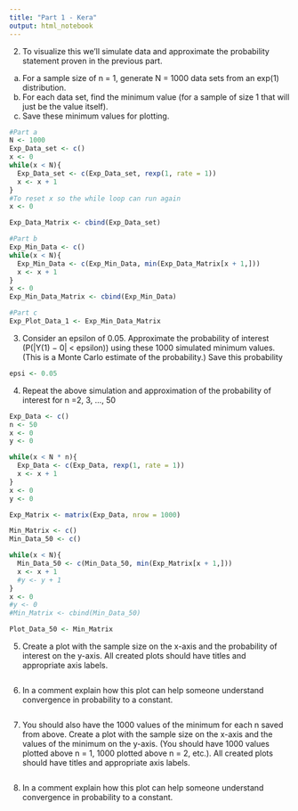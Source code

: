 ---
title: "Part 1 - Kera"
output: html_notebook
---

2. To visualize this we’ll simulate data and approximate the probability statement proven in the previous part.
(a) For a sample size of n = 1, generate N = 1000 data sets from an exp(1) distribution.
(b) For each data set, find the minimum value (for a sample of size 1 that will just be the value itself).
(c) Save these minimum values for plotting.

```{r}
#Part a
N <- 1000
Exp_Data_set <- c()
x <- 0
while(x < N){
  Exp_Data_set <- c(Exp_Data_set, rexp(1, rate = 1))
  x <- x + 1
}
#To reset x so the while loop can run again
x <- 0

Exp_Data_Matrix <- cbind(Exp_Data_set)

#Part b
Exp_Min_Data <- c()
while(x < N){
  Exp_Min_Data <- c(Exp_Min_Data, min(Exp_Data_Matrix[x + 1,]))
  x <- x + 1
}
x <- 0
Exp_Min_Data_Matrix <- cbind(Exp_Min_Data)

#Part c
Exp_Plot_Data_1 <- Exp_Min_Data_Matrix

```

3. Consider an epsilon of 0.05. Approximate the probability of interest (P(|Y(1) − 0| < epsilon)) using these 1000 simulated minimum values. (This is a Monte Carlo estimate of the probability.) Save this probability

```{r}
epsi <- 0.05


```

4. Repeat the above simulation and approximation of the probability of interest for n =2, 3, ..., 50

```{r}
Exp_Data <- c()
n <- 50
x <- 0
y <- 0

while(x < N * n){
  Exp_Data <- c(Exp_Data, rexp(1, rate = 1))
  x <- x + 1
}
x <- 0
y <- 0

Exp_Matrix <- matrix(Exp_Data, nrow = 1000)

Min_Matrix <- c()
Min_Data_50 <- c()

while(x < N){
  Min_Data_50 <- c(Min_Data_50, min(Exp_Matrix[x + 1,]))
  x <- x + 1
  #y <- y + 1
}
x <- 0
#y <- 0
#Min_Matrix <- cbind(Min_Data_50)

Plot_Data_50 <- Min_Matrix
```

5. Create a plot with the sample size on the x-axis and the probability of interest on the y-axis. All created plots should have titles and appropriate axis labels.

```{r}

```

6. In a comment explain how this plot can help someone understand convergence in probability to a constant.

```{r}

```

7. You should also have the 1000 values of the minimum for each n saved from above. Create a plot with the sample size on the x-axis and the values of the minimum on the y-axis. (You should have 1000 values plotted above n = 1, 1000 plotted above n = 2, etc.). All created plots should have titles and appropriate axis labels.

```{r}

```

8. In a comment explain how this plot can help someone understand convergence in probability to a constant.

```{r}

```

